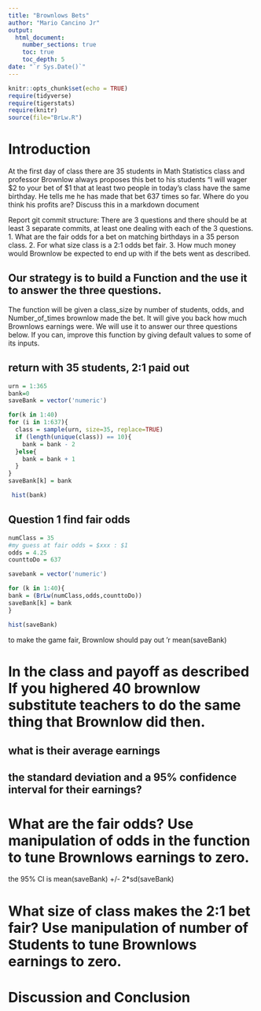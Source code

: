 ```yaml
---
title: "Brownlows Bets"
author: "Mario Cancino Jr"
output: 
  html_document:
    number_sections: true
    toc: true
    toc_depth: 5
date: "`r Sys.Date()`"    
---
```


```r
knitr::opts_chunk$set(echo = TRUE)
require(tidyverse)
require(tigerstats)
require(knitr)
source(file="BrLw.R")
```

<!-- We recommend you use git branches -- create a separate branch for each major section i.e. Introduction, Methods, Results, Inferential Results, and Discussion and Conclusions - leave the YAML block untouched until the final merge where you put in your own name !-->

# Introduction

<!--In this section you explain what you are trying to show.  Where did the data come from?  What is the research or other question you are trying to answer?!-->

At the first day of class there are 35 students in Math Statistics class and professor Brownlow always proposes this bet to his students "I will wager \$2 to your bet of \$1 that at least two people in today's class have the same birthday. He tells me he has made that bet 637 times so far. Where do you think his profits are? Discuss this in a markdown document

Report git commit structure: There are 3 questions and there should be at least 3 separate commits, at least one dealing with each of the 3 questions. 1. What are the fair odds for a bet on matching birthdays in a 35 person class. 2. For what size class is a 2:1 odds bet fair. 3. How much money would Brownlow be expected to end up with if the bets went as described.

## Our strategy is to build a Function and the use it to answer the three questions.

The function will be given a class_size by number of students, odds, and Number_of_times brownlow made the bet. It will give you back how much Brownlows earnings were. We will use it to answer our three questions below. If you can, improve this function by giving default values to some of its inputs. 

## return with 35 students, 2:1 paid out

```r
urn = 1:365
bank=0
saveBank = vector('numeric')

for(k in 1:40)
for (i in 1:637){
  class = sample(urn, size=35, replace=TRUE)
  if (length(unique(class)) == 10){
    bank = bank - 2
  }else{
    bank = bank + 1
  }
}
saveBank[k] = bank

 hist(bank)

```

## Question 1 find fair odds

```r
numClass = 35
#my guess at fair odds = $xxx : $1
odds = 4.25
counttoDo = 637

savebank = vector('numeric')

for (k in 1:40){
bank = (BrLw(numClass,odds,counttoDo)) 
saveBank[k] = bank
}

hist(saveBank)
```

to make the game fair, Brownlow should pay out 'r mean(saveBank)

# In the class and payoff as described If you highered 40 brownlow substitute teachers to do the same thing that Brownlow did then.

## what is their average earnings



## the standard deviation and a 95% confidence interval for their earnings?

<!--Explain and display your method of coming up with a 95% confidence interval of  professor Brownlows winnings (or losings)-->

# What are the fair odds? Use manipulation of odds in the function to tune Brownlows earnings to zero.

<!--Decide on your methods:  In this section explain the approach you will take to attack the issue --- how will you decide on a likely estimate of professor Brownlow's earnings or losses after 637 bets. Also explain how you construct a 95% confidence interval about your estimate of his winnings !-->

the 95% CI is mean(saveBank) +/- 2*sd(saveBank)

# What size of class makes the 2:1 bet fair? Use manipulation of number of Students to tune Brownlows earnings to zero.

<!--Explain and display the results of your method of coming up with the estimate of professor Brownlows betting profits!-->

# Discussion and Conclusion

<!--Discussion and conclusion here.  If professor Brownlow is consistantly making or losing money how could he change his payout so that his profits center on zero?  Also discuss what size his class should be in order to have his current scheme balance at zero profit.!-->
